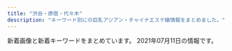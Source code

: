 ```yaml
---
title: "渋谷・原宿・代々木"
description: "キーワード別にの巨乳アジアン・チャイナエステ嬢情報をまとめました。"
---
```


新着画像と新着キーワードをまとめています。
2021年07月11日の情報です。

<DmmAffiliateIns />
<KeywordTable
  shops={
    [
    {
        "url": "http://angel.est.cm/",
        "station": "JR\u6e0b\u8c37\u99c5\u5bae\u76ca\u5742\u53e3",
        "keywords": {
            "88": 2,
            "87": 6,
            "D": 8,
            "E": 4,
            "C": 2,
            "86": 6
        },
        "img_links": [
            "http://angel.est.cm/photos/sites/23/2019/05/2019051010094757.jpg",
            "http://angel.est.cm/photos/sites/23/2019/05/2019051010094759.jpg",
            "http://angel.est.cm/photos/sites/23/2019/11/2019110102361631.jpg",
            "http://angel.est.cm/photos/sites/23/2018/10/2018100318475591.jpg",
            "http://angel.est.cm/photos/sites/23/2019/05/2019051010094748.jpg",
            "http://angel.est.cm/img/r1.jpg",
            "http://angel.est.cm/photos/sites/23/2019/05/2019051010094797.jpg",
            "http://angel.est.cm/photos/sites/23/2016/08/staff2.jpg",
            "http://angel.est.cm/img/footer.png",
            "http://angel.est.cm/img/r3.jpg",
            "http://angel.est.cm/img/r4.jpg",
            "http://angel.est.cm/img/r2.jpg",
            "http://angel.est.cm/img/top.png"
        ],
        "name": "Angel"
    },
    {
        "img_links": [
            "http://www.aixin.co.jp/images/staff/mika2/1.png",
            "http://www.aixin.co.jp/images/costume/3.png",
            "http://www.aixin.co.jp/images/costume/4.png",
            "http://www.aixin.co.jp/images/costume/6.png",
            "http://www.aixin.co.jp/images/staff/chiemi/chiemi.jpg",
            "http://www.aixin.co.jp/images/staff/ran/ran.png",
            "http://www.aixin.co.jp/images/staff/koko/koko.png",
            "http://www.aixin.co.jp/images/staff/mirai/mirai.png",
            "http://www.aixin.co.jp/images/staff/eri/eri.png",
            "http://www.aixin.co.jp/images/staff/himari/himari.jpg",
            "http://www.aixin.co.jp/images/staff/himari/1.jpg",
            "http://www.aixin.co.jp/images/staff/ruru2/2.jpg",
            "http://www.aixin.co.jp/images/price/long.jpg",
            "http://www.aixin.co.jp/images/staff/miya2/miya2.jpg",
            "http://www.aixin.co.jp/images/staff/mina/2.jpg",
            "http://www.aixin.co.jp/images/staff/ruri2/ruri2.png",
            "http://www.aixin.co.jp/images/staff/ruru2/ruru2.jpg",
            "http://www.aixin.co.jp/images/staff/rara/rara.png",
            "http://www.aixin.co.jp/images/staff/yuzu/2.jpg",
            "http://www.aixin.co.jp/images/staff/miki/2.jpg",
            "http://www.aixin.co.jp/images/price/aroma.jpg",
            "http://www.aixin.co.jp/images/staff/miharu/miharu.png",
            "http://www.aixin.co.jp/images/map/google.png",
            "http://www.aixin.co.jp/images/costume/7.png",
            "http://www.aixin.co.jp/images/staff/anna/1.png",
            "http://www.aixin.co.jp/images/staff/anna/2.png",
            "http://www.aixin.co.jp/images/staff/jyujyu/1.jpg",
            "http://www.aixin.co.jp/images/staff/jyujyu/jyujyu.jpg",
            "http://www.aixin.co.jp/images/staff/anna/anna.jpg",
            "http://www.aixin.co.jp/images/wanted/wanted.png",
            "http://www.aixin.co.jp/images/costume/2.png",
            "http://www.aixin.co.jp/images/top/top.jpg",
            "http://www.aixin.co.jp/images/staff/sara/sara.jpg",
            "http://www.aixin.co.jp/images/staff/haruka2/haruka2.png",
            "http://www.aixin.co.jp/images/staff/mika2/mika2.png",
            "http://www.aixin.co.jp/images/staff/sara/1.jpg",
            "http://www.aixin.co.jp/images/staff/mimi2/mimi2.png",
            "http://www.aixin.co.jp/images/costume/1.png",
            "http://www.aixin.co.jp/images/staff/mika2/2.png",
            "http://www.aixin.co.jp/images/staff/ayaka/ayaka.jpg",
            "http://www.aixin.co.jp/images/staff/ayaka/1.jpg",
            "http://www.aixin.co.jp/images/top_pic/top2.jpg",
            "http://www.aixin.co.jp/images/price/hirou.jpg",
            "http://www.aixin.co.jp/images/staff/yui2/yui2.png",
            "http://www.aixin.co.jp/images/staff/yuzu/yuzu.jpg",
            "http://www.aixin.co.jp/images/staff/akane/akane.png",
            "http://www.aixin.co.jp/images/staff/miki/miki.jpg",
            "http://www.aixin.co.jp/images/staff/aki/aki.png",
            "http://www.aixin.co.jp/images/price/tokusen.jpg"
        ],
        "station": "JR\u6e0b\u8c37\u99c5",
        "keywords": {},
        "url": "http://www.aixin.co.jp/",
        "name": "\u30a2\u30a4\u30b7\u30f3"
    },
    {
        "station": "JR\u6e0b\u8c37\u99c5\u6771\u53e3",
        "url": "http://kokoronosato.tyo.cm/",
        "keywords": {
            "D": 24,
            "86": 12,
            "85": 4,
            "83": 4,
            "87": 8,
            "C": 19
        },
        "img_links": [
            "http://kokoronosato.tyo.cm/images/room1.jpg",
            "http://kokoronosato.tyo.cm/link/8831.jpg",
            "http://kokoronosato.tyo.cm/link/esthelove88-31.jpg",
            "http://kokoronosato.tyo.cm/link/walker88.jpg",
            "http://kokoronosato.tyo.cm/link/88x31b.jpg",
            "http://kokoronosato.tyo.cm/photos/sites/15/2019/07/2019072809470568.jpg",
            "http://kokoronosato.tyo.cm/images/room2.jpg",
            "http://kokoronosato.tyo.cm/images/themes/pink/s_link.png",
            "http://kokoronosato.tyo.cm/link/e0016.jpg",
            "http://kokoronosato.tyo.cm/images/themes/pink/s_pickup.png",
            "http://kokoronosato.tyo.cm/photos/sites/15/2020/08/2020082203150030.jpg",
            "http://kokoronosato.tyo.cm/photos/sites/15/2020/08/2020082205444661.jpg",
            "http://kokoronosato.tyo.cm/images/themes/pink/s_ranking.png",
            "http://kokoronosato.tyo.cm/photos/sites/15/2019/07/2019072809450776.jpg",
            "http://kokoronosato.tyo.cm/link/massage-de_88_31.jpg",
            "http://kokoronosato.tyo.cm/images/room3.jpg",
            "http://kokoronosato.tyo.cm/images/themes/pink/no2.png",
            "http://kokoronosato.tyo.cm/images/themes/pink/s_newface.png",
            "http://kokoronosato.tyo.cm/photos/sites/15/2020/08/2020082205443766.jpg",
            "http://kokoronosato.tyo.cm/images/themes/pink/mobile.jpg",
            "http://kokoronosato.tyo.cm/photos/sites/15/2019/07/2019072809465934.jpg",
            "http://kokoronosato.tyo.cm/images/themes/pink/no1.png",
            "http://kokoronosato.tyo.cm/images/themes/pink/s_news.png",
            "http://kokoronosato.tyo.cm/images/themes/pink/r3.jpg",
            "http://kokoronosato.tyo.cm/images/themes/pink/line.png",
            "http://menlog.net/link/menlog8831.jpg",
            "http://kokoronosato.tyo.cm/images/room4.jpg",
            "http://kokoronosato.tyo.cm/photos/sites/15/2020/08/2020082203135850.jpg",
            "http://kokoronosato.tyo.cm/photos/sites/15/2020/08/2020082205444313.jpg",
            "http://kokoronosato.tyo.cm/images/themes/pink/s_staff.png",
            "http://kokoronosato.tyo.cm/photos/sites/15/2019/07/2019072809445954.jpg"
        ],
        "name": "\u68ee\u306e\u9999"
    },
    {
        "keywords": {
            "85": 4,
            "88": 5,
            "87": 5,
            "C": 17,
            "F": 1,
            "E": 2,
            "D": 4,
            "86": 3
        },
        "station": "JR\u6e0b\u8c37\u99c5\u897f\u53e3",
        "url": "http://awaawa-fairy.work/",
        "name": "\u6ce1\u6ce1\u30d5\u30a7\u30a2\u30ea\u30fc",
        "img_links": [
            "http://awaawa-fairy.work/sp/img/line.jpg",
            "http://awaawa-fairy.work/sp/img/sta28.png",
            "http://awaawa-fairy.work/sp/img/sta26.png",
            "http://awaawa-fairy.work/img/sta29.png",
            "http://awaawa-fairy.work/sp/img/tit.jpg",
            "http://awaawa-fairy.work/img/bottom.png",
            "http://awaawa-fairy.work/img/st18.png",
            "http://awaawa-fairy.work/sp/img/pic.jpg",
            "http://awaawa-fairy.work/sp/img/mv.jpg",
            "http://awaawa-fairy.work/img/sta22.png",
            "http://awaawa-fairy.work/sp/img/botton.jpg",
            "http://awaawa-fairy.work/sp/img/p-28.png",
            "http://awaawa-fairy.work/img/mo.png",
            "http://awaawa-fairy.work/img/sta17.png",
            "http://awaawa-fairy.work/img/st4.png",
            "http://awaawa-fairy.work/sp/img/info.jpg",
            "http://awaawa-fairy.work/sp/img/pc.jpg",
            "http://awaawa-fairy.work/img/sta18.png",
            "http://awaawa-fairy.work/img/st26.png",
            "http://awaawa-fairy.work/sp/img/t-o.jpg",
            "http://awaawa-fairy.work/sp/img/tel.jpg",
            "http://awaawa-fairy.work/img/sta27.png",
            "http://awaawa-fairy.work/img/st018.png",
            "http://awaawa-fairy.work/img/st29.png",
            "http://awaawa-fairy.work/img/sta15.png",
            "http://awaawa-fairy.work/img/st15.png",
            "http://awaawa-fairy.work/sp/img/sta22.png",
            "http://awaawa-fairy.work/sp/img/sta29.png",
            "http://awaawa-fairy.work/img/nos.png",
            "http://awaawa-fairy.work/sp/img/sys.jpg",
            "http://awaawa-fairy.work/sp/img/t-r.jpg",
            "http://awaawa-fairy.work/sp/img/t-t.jpg",
            "http://awaawa-fairy.work/img/sta28.png",
            "http://awaawa-fairy.work/img/st17.png",
            "http://awaawa-fairy.work/sp/img/sta17.png",
            "http://awaawa-fairy.work/sp/img/add.jpg",
            "http://awaawa-fairy.work/img/st28.png",
            "http://awaawa-fairy.work/sp/img/p-22.png",
            "http://awaawa-fairy.work/sp/img/time.jpg",
            "http://awaawa-fairy.work/sp/img/sta15.png",
            "http://awaawa-fairy.work/img/st22.png",
            "http://awaawa-fairy.work/img/st27.png",
            "http://awaawa-fairy.work/sp/img/sta18.png",
            "http://awaawa-fairy.work/sp/img/t-a.jpg",
            "http://awaawa-fairy.work/img/st017.png",
            "http://awaawa-fairy.work/sp/img/t-s.jpg",
            "http://awaawa-fairy.work/sp/img/sta27.png",
            "http://awaawa-fairy.work/img/sta26.png",
            "http://awaawa-fairy.work/sp/img/p-18.png",
            "http://awaawa-fairy.work/img/head.png"
        ]
    },
    {
        "keywords": {},
        "name": "\u30b9\u30ef\u30f3",
        "img_links": [
            "http://www.e-god.work/images/info.jpg",
            "http://www.e-god.work/images/tel.jpg",
            "http://www.e-god.work/images/sys2.jpg",
            "http://www.e-god.work/img/zb.jpg",
            "http://www.e-god.work/images/staff_t.jpg",
            "http://www.e-god.work/img/yuyu1.jpg",
            "http://www.e-god.work/images/int2.jpg",
            "http://www.e-god.work/img/eri1.jpg",
            "http://www.e-god.work/img/koko1.jpg",
            "http://www.e-god.work/images/news.jpg",
            "http://www.e-god.work/images/4.jpg",
            "http://www.e-god.work/images/sys1.jpg",
            "http://www.e-god.work/images/mobile.jpg",
            "http://www.e-god.work/img/koko2.jpg",
            "http://www.e-god.work/images/5.jpg",
            "http://www.e-god.work/images/2.jpg",
            "http://www.e-god.work/images/head.jpg",
            "http://www.e-god.work/images/line.png",
            "http://www.e-god.work/images/interior_t.jpg",
            "http://www.e-god.work/images/int1.jpg",
            "http://www.e-god.work/images/ais.jpg"
        ],
        "url": "http://www.e-god.work/",
        "station": "JR\u6e0b\u8c37\u99c5\u30cf\u30c1\u516c\u53e3"
    },
    {
        "url": "http://www.kaede-es.club/",
        "name": "\u6953",
        "keywords": {},
        "img_links": [
            "http://www.kaede-es.club/images/index-tiba_04.jpg",
            "http://www.kaede-es.club/images/staff/neinei2.jpg",
            "http://www.kaede-es.club/images/staff/4/yuyu2.jpg",
            "http://www.kaede-es.club/images/shop/DSC_0998-199x300.jpg",
            "http://www.kaede-es.club/images/shop/DSC_0087-221x300.jpg",
            "http://www.kaede-es.club/images/nav/nav-job.jpg",
            "http://www.kaede-es.club/psd/off32.jpg",
            "http://www.kaede-es.club/images/index-tiba_13.jpg",
            "http://www.kaede-es.club/images/staff/2/hana.jpg",
            "http://www.kaede-es.club/images/t-off-ico.jpg",
            "http://www.kaede-es.club/images/staff/2/momo.jpg",
            "http://www.kaede-es.club/css/2.jpeg",
            "http://www.kaede-es.club/images/shop/DSC_0086-300x199.jpg",
            "http://www.kaede-es.club/images/staff/2/7.jpg",
            "http://www.kaede-es.club/images/staff/900938665947495901-225x300.jpg",
            "http://www.kaede-es.club/psd/off2-1.jpg",
            "http://www.kaede-es.club/images/staff/6.jpg",
            "http://www.kaede-es.club/images/nav/nav-staff.jpg",
            "http://www.kaede-es.club/images/staff/4/sati.jpg",
            "http://www.kaede-es.club/images/index-tiba_02.jpg",
            "http://www.kaede-es.club/images/staff/2/riri.jpg",
            "http://www.kaede-es.club/images/index-tiba_10.jpg",
            "http://www.kaede-es.club/images/index-tiba_09.jpg",
            "http://www.kaede-es.club/images/staff/mimi.jpg",
            "http://www.kaede-es.club/images/nav/nav-sys.jpg"
        ],
        "station": "JR\u4ee3\u3005\u6728\u99c5"
    },
    {
        "keywords": {
            "84": 54,
            "C": 58,
            "E": 6,
            "87": 13,
            "86": 13,
            "D": 13
        },
        "url": "http://www.ogon.work/",
        "name": "\u9ec4\u91d1\u6d77\u5cb8",
        "station": "JR\u6e0b\u8c37\u99c5\u30cf\u30c1\u516c\u53e3",
        "img_links": [
            "http://www.ogon.work/img/icon/new.jpg",
            "http://www.ogon.work/staff/ai3.jpg",
            "http://www.ogon.work/staff/yuki1.jpg",
            "http://www.ogon.work/staff/ayumi2.jpg",
            "http://www.ogon.work/staff/ayumi1.jpg",
            "http://www.ogon.work/staff/aya3.jpg",
            "http://www.ogon.work/img/s/s_qa.png",
            "http://www.ogon.work/img/bana03.jpg",
            "http://www.ogon.work/staff/momo1.jpg",
            "http://www.ogon.work/staff/aya2.jpg",
            "http://www.ogon.work/staff/ai2.jpg",
            "http://www.ogon.work/staff/hana1.jpg",
            "http://www.ogon.work/staff/yuki2.jpg",
            "http://www.ogon.work/img/contentsbottom.png",
            "http://www.ogon.work/img/interior.jpg",
            "http://www.ogon.work/staff/ayumi3.jpg",
            "http://www.ogon.work/staff/aya1.jpg",
            "http://www.ogon.work/staff/ai1.jpg",
            "http://www.ogon.work/img/bana02.jpg"
        ]
    }
]
}
/>
<DmmAffiliateScript />
